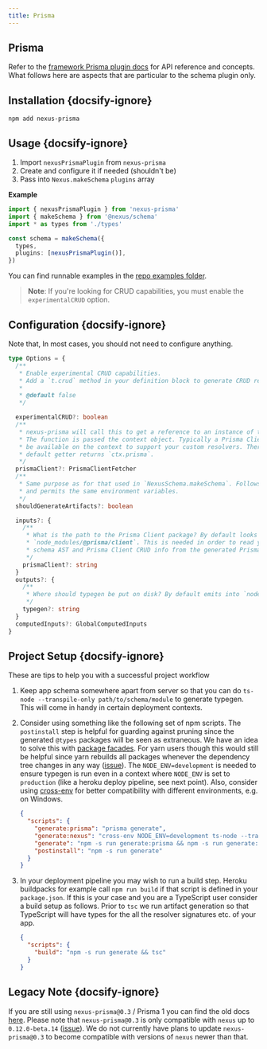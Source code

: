```yaml
---
title: Prisma
---
```


## Prisma

Refer to the [framework Prisma plugin docs](/plugins/prisma#runtime-integration) for API reference and concepts. What follows here are aspects that are particular to the schema plugin only.

## Installation {docsify-ignore}

```cli
npm add nexus-prisma
```

## Usage {docsify-ignore}

1. Import `nexusPrismaPlugin` from `nexus-prisma`
1. Create and configure it if needed (shouldn't be)
1. Pass into `Nexus.makeSchema` `plugins` array

**Example**

```ts
import { nexusPrismaPlugin } from 'nexus-prisma'
import { makeSchema } from '@nexus/schema'
import * as types from './types'

const schema = makeSchema({
  types,
  plugins: [nexusPrismaPlugin()],
})
```

You can find runnable examples in the [repo examples folder](https://github.com/graphql-nexus/nexus-schema-plugin-prisma/tree/master/examples).

> **Note**: If you're looking for CRUD capabilities, you must enable the `experimentalCRUD` option.

## Configuration {docsify-ignore}

Note that, In most cases, you should not need to configure anything.

```ts
type Options = {
  /**
   * Enable experimental CRUD capabilities.
   * Add a `t.crud` method in your definition block to generate CRUD resolvers in your `Query` and `Mutation` GraphQL Object Type.
   *
   * @default false
   */

  experimentalCRUD?: boolean
  /**
   * nexus-prisma will call this to get a reference to an instance of the Prisma Client.
   * The function is passed the context object. Typically a Prisma Client instance will
   * be available on the context to support your custom resolvers. Therefore the
   * default getter returns `ctx.prisma`.
   */
  prismaClient?: PrismaClientFetcher
  /**
   * Same purpose as for that used in `NexusSchema.makeSchema`. Follows the same rules
   * and permits the same environment variables.
   */
  shouldGenerateArtifacts?: boolean

  inputs?: {
    /**
     * What is the path to the Prisma Client package? By default looks in
     * `node_modules/@prisma/client`. This is needed in order to read your Prisma
     * schema AST and Prisma Client CRUD info from the generated Prisma Client package.
     */
    prismaClient?: string
  }
  outputs?: {
    /**
     * Where should typegen be put on disk? By default emits into `node_modules/@types`.
     */
    typegen?: string
  }
  computedInputs?: GlobalComputedInputs
}
```

## Project Setup {docsify-ignore}

These are tips to help you with a successful project workflow

1. Keep app schema somewhere apart from server so that you can do `ts-node --transpile-only path/to/schema/module` to generate typegen. This will come in handy in certain deployment contexts.

1. Consider using something like the following set of npm scripts. The
   `postinstall` step is helpful for guarding against pruning since the
   generated `@types` packages will be seen as extraneous. We have an idea to
   solve this with [package
   facades](https://github.com/prisma-labs/nexus/issues/253). For yarn users
   though this would still be helpful since yarn rebuilds all packages whenever
   the dependency tree changes in any way
   ([issue](https://github.com/yarnpkg/yarn/issues/4703)). The
   `NODE_ENV=development` is needed to ensure typegen is run even in a context where `NODE_ENV` is set to `production` (like a heroku deploy pipeline, see next point). Also, consider using [cross-env](https://github.com/kentcdodds/cross-env) for better compatibility with different environments, e.g. on Windows.

   ```json
   {
     "scripts": {
       "generate:prisma": "prisma generate",
       "generate:nexus": "cross-env NODE_ENV=development ts-node --transpile-only path/to/schema/module",
       "generate": "npm -s run generate:prisma && npm -s run generate:nexus",
       "postinstall": "npm -s run generate"
     }
   }
   ```

1. In your deployment pipeline you may wish to run a build step. Heroku buildpacks for example call `npm run build` if that script is defined in your `package.json`. If this is your case and you are a TypeScript user consider a build setup as follows. Prior to `tsc` we run artifact generation so that TypeScript will have types for the all the resolver signatures etc. of your app.

   ```json
   {
     "scripts": {
       "build": "npm -s run generate && tsc"
     }
   }
   ```

## Legacy Note {docsify-ignore}

If you are still using `nexus-prisma@0.3` / Prisma 1 you can find the old docs [here](https://github.com/graphql-nexus/schema/blob/8cf2d6b3e22a9dec1f7c23f384bf33b7be5a25cc/docs/database-access-with-prisma.md). Please note that `nexus-prisma@0.3` is only compatible with `nexus` up to `0.12.0-beta.14` ([issue](https://github.com/graphql-nexus/nexus-prisma/issues/520)). We do not currently have plans to update `nexus-prisma@0.3` to become compatible with versions of `nexus` newer than that.
